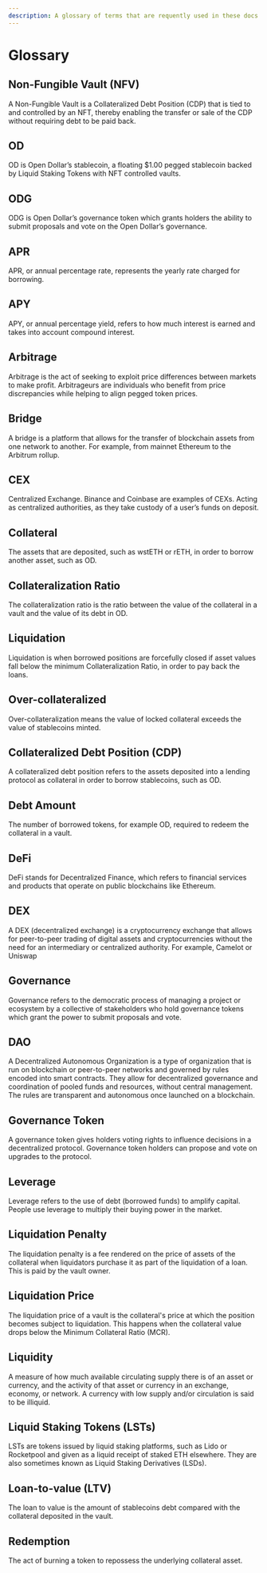 ```yaml
---
description: A glossary of terms that are requently used in these docs and in Open Dollar.
---
```


# Glossary

## Non-Fungible Vault (NFV)
A Non-Fungible Vault is a Collateralized Debt Position (CDP) that is tied to and controlled by an NFT, thereby enabling the transfer or sale of the CDP without requiring debt to be paid back.

## OD
OD is Open Dollar’s stablecoin, a floating $1.00 pegged stablecoin backed by Liquid Staking Tokens with NFT controlled vaults. 

## ODG
ODG is Open Dollar’s governance token which grants holders the ability to submit proposals and vote on the Open Dollar’s governance.

## APR
APR, or annual percentage rate, represents the yearly rate charged for borrowing.

## APY
APY, or annual percentage yield, refers to how much interest is earned and takes into account compound interest.

## Arbitrage
Arbitrage is the act of seeking to exploit price differences between markets to make profit. Arbitrageurs are individuals who benefit from price discrepancies while helping to align pegged token prices.

## Bridge
A bridge is a platform that allows for the transfer of blockchain assets from one network to another. For example, from mainnet Ethereum to the Arbitrum rollup.

## CEX
Centralized Exchange. Binance and Coinbase are examples of CEXs. Acting as centralized authorities, as they take custody of a user’s funds on deposit.

## Collateral
The assets that are deposited, such as wstETH or rETH, in order to borrow another asset, such as OD. 

## Collateralization Ratio 
The collateralization ratio is the ratio between the value of the collateral in a vault and the value of its debt in OD.

## Liquidation
Liquidation is when borrowed positions are forcefully closed if asset values fall below the minimum Collateralization Ratio, in order to pay back the loans.

## Over-collateralized
Over-collateralization means the value of locked collateral exceeds the value of stablecoins minted.

## Collateralized Debt Position (CDP)
A collateralized debt position refers to the assets deposited into a lending protocol as collateral in order to borrow stablecoins, such as OD. 

## Debt Amount
The number of borrowed tokens, for example OD, required to redeem the collateral in a vault.

## DeFi
DeFi stands for Decentralized Finance, which refers to financial services and products that operate on public blockchains like Ethereum.

## DEX
A DEX (decentralized exchange) is a cryptocurrency exchange that allows for peer-to-peer trading of digital assets and cryptocurrencies without the need for an intermediary or centralized authority. For example, Camelot or Uniswap

## Governance
Governance refers to the democratic process of managing a project or ecosystem by a collective of stakeholders who hold governance tokens which grant the power to submit proposals and vote.

## DAO
A Decentralized Autonomous Organization is a type of organization that is run on blockchain or peer-to-peer networks and governed by rules encoded into smart contracts. They allow for decentralized governance and coordination of pooled funds and resources, without central management. The rules are transparent and autonomous once launched on a blockchain.

## Governance Token
A governance token gives holders voting rights to influence decisions in a decentralized protocol. Governance token holders can propose and vote on upgrades to the protocol.

## Leverage
Leverage refers to the use of debt (borrowed funds) to amplify capital. People use leverage to multiply their buying power in the market.

## Liquidation Penalty
The liquidation penalty is a fee rendered on the price of assets of the collateral when liquidators purchase it as part of the liquidation of a loan. This is paid by the vault owner.

## Liquidation Price
The liquidation price of a vault is the collateral's price at which the position becomes subject to liquidation. This happens when the collateral value drops below the Minimum Collateral Ratio (MCR).

## Liquidity
A measure of how much available circulating supply there is of an asset or currency, and the activity of that asset or currency in an exchange, economy, or network. A currency with low supply and/or circulation is said to be illiquid.

## Liquid Staking Tokens (LSTs)
LSTs are tokens issued by liquid staking platforms, such as Lido or Rocketpool and given as a liquid receipt of staked ETH elsewhere. They are also sometimes known as Liquid Staking Derivatives (LSDs). 

## Loan-to-value (LTV)
The loan to value is the amount of stablecoins debt compared with the collateral deposited in the vault.

## Redemption
The act of burning a token to repossess the underlying collateral asset.
